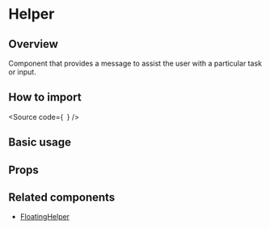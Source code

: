 

<Meta of={Stories} />

<H1>Helper</H1>

<H2>Overview</H2>

Component that provides a message to assist the user with a particular task or input.

<H2>How to import</H2>

<Source
  code={`
`}
/>

<H2>Basic usage</H2>

<Canvas of={Stories.Base} />

<H2>Props</H2>

<ArgTypes of={Stories} />

<H2>Related components</H2>

- [FloatingHelper](?path=/docs/components-core-feedback-floatinghelper--docs)
